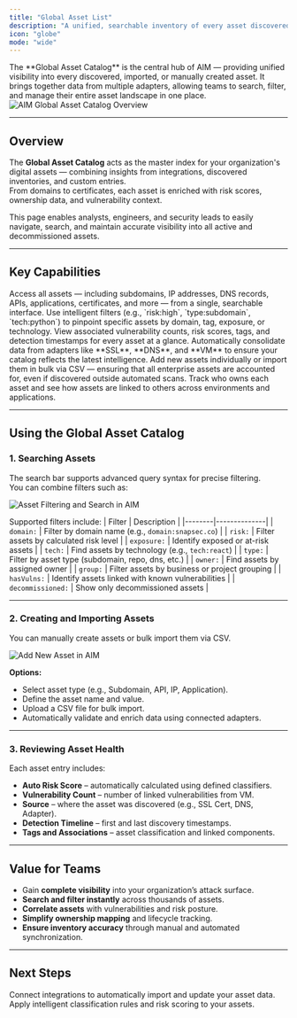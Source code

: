 ```yaml
---
title: "Global Asset List"
description: "A unified, searchable inventory of every asset discovered across your organization — including subdomains, IPs, APIs, DNS records, and more."
icon: "globe"
mode: "wide"
---
```


<Banner>
The **Global Asset Catalog** is the central hub of AIM — providing unified visibility into every discovered, imported, or manually created asset.  
It brings together data from multiple adapters, allowing teams to search, filter, and manage their entire asset landscape in one place.
</Banner>

<Frame caption="Global Asset Catalog Overview">
  <img src="/images/aim/assets2.png" alt="AIM Global Asset Catalog Overview" />
</Frame>

---

## Overview

The **Global Asset Catalog** acts as the master index for your organization's digital assets — combining insights from integrations, discovered inventories, and custom entries.  
From domains to certificates, each asset is enriched with risk scores, ownership data, and vulnerability context.

This page enables analysts, engineers, and security leads to easily navigate, search, and maintain accurate visibility into all active and decommissioned assets.

---

## Key Capabilities

<Columns cols={2}>

<Card title="Centralized Asset Repository" icon="database">
  Access all assets — including subdomains, IP addresses, DNS records, APIs, applications, certificates, and more — from a single, searchable interface.
</Card>

<Card title="Smart Search & Filtering" icon="filter">
  Use intelligent filters (e.g., `risk:high`, `type:subdomain`, `tech:python`) to pinpoint specific assets by domain, tag, exposure, or technology.
</Card>

<Card title="Asset Insights & Metrics" icon="chart-line">
  View associated vulnerability counts, risk scores, tags, and detection timestamps for every asset at a glance.
</Card>

<Card title="Multi-Source Data Consolidation" icon="layer-group">
  Automatically consolidate data from adapters like **SSL**, **DNS**, and **VM** to ensure your catalog reflects the latest intelligence.
</Card>

<Card title="Manual Asset Creation" icon="plus">
  Add new assets individually or import them in bulk via CSV — ensuring that all enterprise assets are accounted for, even if discovered outside automated scans.
</Card>

<Card title="Ownership & Associations" icon="user-gear">
  Track who owns each asset and see how assets are linked to others across environments and applications.
</Card>

</Columns>

---

## Using the Global Asset Catalog

### 1. Searching Assets
The search bar supports advanced query syntax for precise filtering.  
You can combine filters such as:


<Frame caption="Advanced Search Filters">
  <img src="/images/aim/assets3.png" alt="Asset Filtering and Search in AIM" />
</Frame>



Supported filters include:
| Filter | Description |
|--------|--------------|
| `domain:` | Filter by domain name (e.g., `domain:snapsec.co`) |
| `risk:` | Filter assets by calculated risk level |
| `exposure:` | Identify exposed or at-risk assets |
| `tech:` | Find assets by technology (e.g., `tech:react`) |
| `type:` | Filter by asset type (subdomain, repo, dns, etc.) |
| `owner:` | Find assets by assigned owner |
| `group:` | Filter assets by business or project grouping |
| `hasVulns:` | Identify assets linked with known vulnerabilities |
| `decommissioned:` | Show only decommissioned assets |

---

### 2. Creating and Importing Assets

You can manually create assets or bulk import them via CSV.

<Frame caption="Add New Asset Form">
  <img src="/images/aim/assets1.png" alt="Add New Asset in AIM" />
</Frame>

**Options:**
- Select asset type (e.g., Subdomain, API, IP, Application).  
- Define the asset name and value.  
- Upload a CSV file for bulk import.  
- Automatically validate and enrich data using connected adapters.

---

### 3. Reviewing Asset Health

Each asset entry includes:
- **Auto Risk Score** – automatically calculated using defined classifiers.  
- **Vulnerability Count** – number of linked vulnerabilities from VM.  
- **Source** – where the asset was discovered (e.g., SSL Cert, DNS, Adapter).  
- **Detection Timeline** – first and last discovery timestamps.  
- **Tags and Associations** – asset classification and linked components.

---

## Value for Teams

- Gain **complete visibility** into your organization’s attack surface.  
- **Search and filter instantly** across thousands of assets.  
- **Correlate assets** with vulnerabilities and risk posture.  
- **Simplify ownership mapping** and lifecycle tracking.  
- **Ensure inventory accuracy** through manual and automated synchronization.

---

## Next Steps

<Card title="Explore Adapters" icon="plug" href="/products/aim/adapters">
  Connect integrations to automatically import and update your asset data.
</Card>

<Card title="Classify Assets" icon="tags" href="/products/aim/classifiers">
  Apply intelligent classification rules and risk scoring to your assets.
</Card>